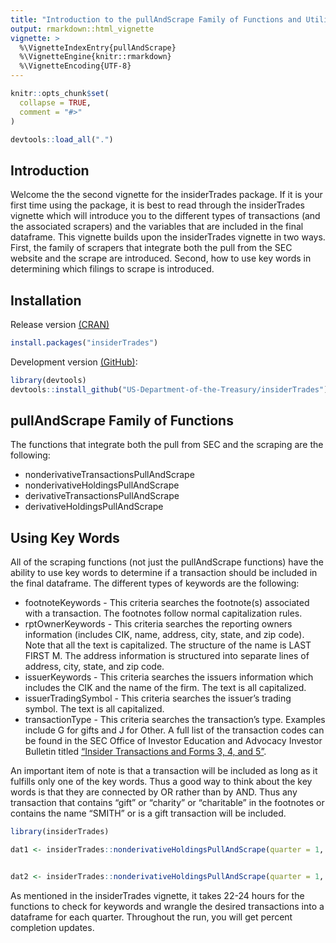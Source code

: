 ```yaml
---
title: "Introduction to the pullAndScrape Family of Functions and Utilizing Key Words"
output: rmarkdown::html_vignette
vignette: >
  %\VignetteIndexEntry{pullAndScrape}
  %\VignetteEngine{knitr::rmarkdown}
  %\VignetteEncoding{UTF-8}
---
```


```r
knitr::opts_chunk$set(
  collapse = TRUE,
  comment = "#>"
)
```
```r
devtools::load_all(".")
```
## Introduction 
Welcome the the second vignette for the insiderTrades package. If it is your first time using the package, it is best to read through the insiderTrades vignette which will introduce you to the different types of transactions (and the associated scrapers) and the variables that are included in the final dataframe. This vignette builds upon the insiderTrades vignette in two ways. First, the family of scrapers that integrate both the pull from the SEC website and the scrape are introduced. Second, how to use key words in determining which filings to scrape is introduced.

## Installation 

Release version [(CRAN)](https://CRAN.R-project.org/package=insiderTrades)

```r
install.packages("insiderTrades")
```

Development version [(GitHub)](https://github.com/US-Department-of-the-Treasury/insiderTrades):

```r
library(devtools)
devtools::install_github("US-Department-of-the-Treasury/insiderTrades")
```

## pullAndScrape Family of Functions
The functions that integrate both the pull from SEC and the scraping are the following:

* nonderivativeTransactionsPullAndScrape
* nonderivativeHoldingsPullAndScrape
* derivativeTransactionsPullAndScrape
* derivativeHoldingsPullAndScrape

## Using Key Words
All of the scraping functions (not just the pullAndScrape functions) have the ability to use key words to determine if a transaction should be included in the final dataframe. The different types of keywords are the following:

* footnoteKeywords - This criteria searches the footnote(s) associated with a transaction. The footnotes follow normal capitalization rules.
* rptOwnerKeywords - This criteria searches the reporting owners information (includes CIK, name, address, city, state, and zip code). Note that all the text is capitalized. The structure of the name is LAST FIRST M. The address information is structured into separate lines of address, city, state, and zip code.
* issuerKeywords - This criteria searches the issuers information which includes the CIK and the name of the firm. The text is all capitalized.
* issuerTradingSymbol - This criteria searches the issuer's trading symbol. The text is all capitalized.
* transactionType - This criteria searches the transaction's type. Examples include G for gifts and J for Other. A full list of the transaction codes can be found in the SEC Office of Investor Education and Advocacy Investor Bulletin titled ["Insider Transactions and Forms 3, 4, and 5"](https://www.sec.gov/files/forms-3-4-5.pdf).

An important item of note is that a transaction will be included as long as it fulfills only one of the key words. Thus a good way to think about the key words is that they are connected by OR rather than by AND. Thus any transaction that contains "gift" or "charity" or "charitable" in the footnotes or contains the name "SMITH" or is a gift transaction will be included. 

```r
library(insiderTrades)

dat1 <- insiderTrades::nonderivativeHoldingsPullAndScrape(quarter = 1, year = 2021, form = 4, name = "Your Name", email = "YourEmail@YourEmail.com", footnoteKeywords = c("gift", "charity", "charitable"), transactionType = "G", rptOwnerKeywords = "SMITH")


dat2 <- insiderTrades::nonderivativeHoldingsPullAndScrape(quarter = 1, year = 2021, form = 4, name = "Your Name", email = "YourEmail@YourEmail.com", footnoteKeywords = c("gift", "charity", "charitable"))

```

As mentioned in the insiderTrades vignette, it takes 22-24 hours for the functions to check for keywords and wrangle the desired transactions into a dataframe for each quarter. Throughout the run, you will get percent completion updates.  

